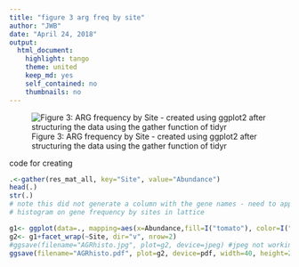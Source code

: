 ```yaml
---
title: "figure 3 arg freq by site"
author: "JWB"
date: "April 24, 2018"
output: 
  html_document:
    highlight: tango
    theme: united
    keep_md: yes
    self_contained: no
    thumbnails: no
---
```

![Figure 3: ARG frequency by Site - created using ggplot2 after structuring the data using the gather function of tidyr](AGRhisto.jpg)

code for creating
```r
.<-gather(res_mat_all, key="Site", value="Abundance")
head(.)
str(.)
# note this did not generate a column with the gene names - need to append this code perhaps eventually, but really not important to see the distribution on the frequency of gene counts
# histogram on gene frequency by sites in lattice 

g1<- ggplot(data=., mapping=aes(x=Abundance,fill=I("tomato"), color=I("black"))) + geom_histogram()+ theme_minimal()
g2<- g1+facet_wrap(~Site, dir="v", nrow=2)
#ggsave(filename="AGRhisto.jpg", plot=g2, device=jpeg) #jpeg not working
ggsave(filename="AGRhisto.pdf", plot=g2, device=pdf, width=40, height=20, units="cm", dpi=300) #posted to project web page


```
